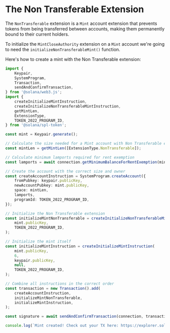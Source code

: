 
# The Non Transferable Extension

The `NonTransferable` extension is a `Mint` account extension that prevents tokens from being transferred between accounts, making them permanently bound to their current holders.

<ArticleSection name="Initializing the Mint Account" id="initializing-the-mint-account" level="h2" />

To initialize the `MintCloseAuthority` extension on a `Mint` account we're going to need the `initializeNonTransferableMint()` function. 

Here's how to create a mint with the Non Transferable extension:

```ts
import {
    Keypair,
    SystemProgram,
    Transaction,
    sendAndConfirmTransaction,
} from '@solana/web3.js';
import {
    createInitializeMintInstruction,
    createInitializeNonTransferableMintInstruction,
    getMintLen,
    ExtensionType,
    TOKEN_2022_PROGRAM_ID,
} from '@solana/spl-token';

const mint = Keypair.generate();

// Calculate the size needed for a Mint account with Non Transferable extension
const mintLen = getMintLen([ExtensionType.NonTransferable]);

// Calculate minimum lamports required for rent exemption
const lamports = await connection.getMinimumBalanceForRentExemption(mintLen);

// Create the account with the correct size and owner
const createAccountInstruction = SystemProgram.createAccount({
    fromPubkey: keypair.publicKey,
    newAccountPubkey: mint.publicKey,
    space: mintLen,
    lamports,
    programId: TOKEN_2022_PROGRAM_ID,
});

// Initialize the Non Transferable extension
const initializeMintNonTransferable = createInitializeNonTransferableMintInstruction(
    mint.publicKey,
    TOKEN_2022_PROGRAM_ID,
);

// Initialize the mint itself
const initializeMintInstruction = createInitializeMintInstruction(
    mint.publicKey,
    6,
    keypair.publicKey,
    null,
    TOKEN_2022_PROGRAM_ID,
);

// Combine all instructions in the correct order
const transaction = new Transaction().add(
    createAccountInstruction,
    initializeMintNonTransferable,
    initializeMintInstruction,
);

const signature = await sendAndConfirmTransaction(connection, transaction, [keypair, mint]);

console.log(`Mint created! Check out your TX here: https://explorer.solana.com/tx/${signature}?cluster=devnet`);
```